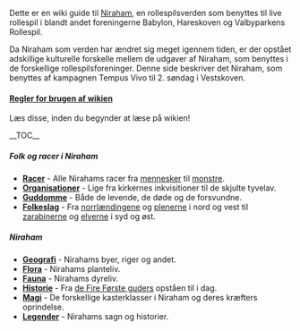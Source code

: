 {{title:Forside}}
{{author:Laura Holmegaard}}
{{timestamp:2016-02-07T10:59:37Z}}
{{copyright:Forside}}
Dette er en wiki guide til [[Niraham]], en rollespilsverden som benyttes til live rollespil i blandt andet foreningerne Babylon, Hareskoven og Valbyparkens Rollespil.

Da Niraham som verden har ændret sig meget igennem tiden, er der opstået adskillige kulturelle forskelle mellem de udgaver af Niraham, som benyttes i de forskellige rollespilsforeninger. Denne side beskriver det Niraham, som benyttes af kampagnen Tempus Vivo til 2. søndag i Vestskoven.


===='''<a href="./regler.html">Regler for brugen af wikien</a>'''====
Læs disse, inden du begynder at læse på wikien!

__TOC__


=====Folk og racer i Niraham=====
*'''[[Racer]]''' - Alle Nirahams racer fra [[menneske|mennesker]] til [[monster|monstre]].
*'''[[Organisationer]]''' - Lige fra kirkernes inkvisitioner til de skjulte tyvelav.
*'''[[Guddomme]]''' - Både de levende, de døde og de forsvundne.
*'''[[Folkeslag]]''' - Fra [[norrlænding|norrlændingene]] og [[plener|plenerne]] i nord og vest til [[zarabiner|zarabinerne]] og [[elver|elverne]] i syd og øst.

=====Niraham=====
*'''[[Geografi]]''' - Nirahams byer, riger og andet.
*'''[[Flora]]''' - Nirahams planteliv.
*'''[[Fauna]]''' - Nirahams dyreliv.
*'''[[Historie]]''' - Fra [[de Fire Første guder|de Fire Første guders]] opståen til i dag.
*'''[[Magi]]''' - De forskellige kasterklasser i Niraham og deres kræfters oprindelse.
*'''[[Legender]]''' - Nirahams sagn og historier.